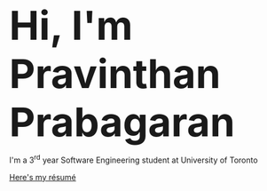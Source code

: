 <span style="font-size: 4.5rem; font-weight: bolder"> Hi, I'm Pravinthan Prabagaran</span>

I'm a 3<sup>rd</sup> year Software Engineering student at University of Toronto

[Here's my résumé]()